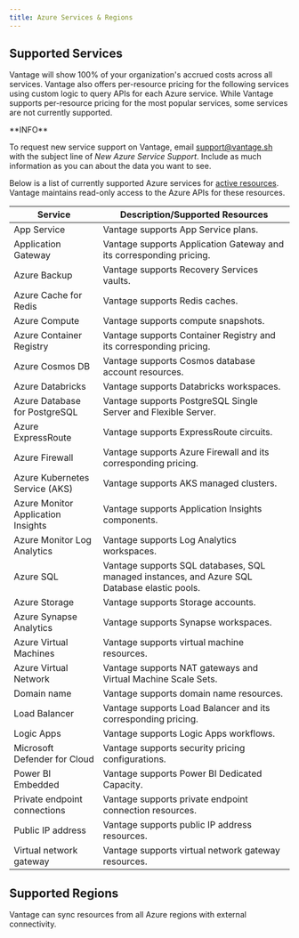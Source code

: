 ```yaml
---
title: Azure Services & Regions
---
```


## Supported Services

Vantage will show 100% of your organization's accrued costs across all services. Vantage also offers per-resource pricing for the following services using custom logic to query APIs for each Azure service. While Vantage supports per-resource pricing for the most popular services, some services are not currently supported.

<Note>
**INFO**

To request new service support on Vantage, email [support@vantage.sh](mailto:support@vantage.sh) with the subject line of *New Azure Service Support*. Include as much information as you can about the data you want to see.
</Note>

Below is a list of currently supported Azure services for [active resources](/active_resources). Vantage maintains read-only access to the Azure APIs for these resources.

| Service | Description/Supported Resources |
| --- | --- |
| App Service | Vantage supports App Service plans. |
| Application Gateway | Vantage supports Application Gateway and its corresponding pricing. |
| Azure Backup | Vantage supports Recovery Services vaults. |
| Azure Cache for Redis | Vantage supports Redis caches. |
| Azure Compute | Vantage supports compute snapshots. |
| Azure Container Registry | Vantage supports Container Registry and its corresponding pricing. |
| Azure Cosmos DB | Vantage supports Cosmos database account resources. |
| Azure Databricks | Vantage supports Databricks workspaces. |
| Azure Database for PostgreSQL | Vantage supports PostgreSQL Single Server and Flexible Server. |
| Azure ExpressRoute | Vantage supports ExpressRoute circuits. |
| Azure Firewall | Vantage supports Azure Firewall and its corresponding pricing. |
| Azure Kubernetes Service (AKS) | Vantage supports AKS managed clusters. |
| Azure Monitor Application Insights | Vantage supports Application Insights components. |
| Azure Monitor Log Analytics | Vantage supports Log Analytics workspaces. |
| Azure SQL | Vantage supports SQL databases, SQL managed instances, and Azure SQL Database elastic pools. |
| Azure Storage | Vantage supports Storage accounts. |
| Azure Synapse Analytics | Vantage supports Synapse workspaces. |
| Azure Virtual Machines | Vantage supports virtual machine resources. |
| Azure Virtual Network | Vantage supports NAT gateways and Virtual Machine Scale Sets. |
| Domain name | Vantage supports domain name resources. |
| Load Balancer | Vantage supports Load Balancer and its corresponding pricing. |
| Logic Apps | Vantage supports Logic Apps workflows. |
| Microsoft Defender for Cloud | Vantage supports security pricing configurations. |
| Power BI Embedded | Vantage supports Power BI Dedicated Capacity. |
| Private endpoint connections | Vantage supports private endpoint connection resources. |
| Public IP address | Vantage supports public IP address resources. |
| Virtual network gateway | Vantage supports virtual network gateway resources. |

## Supported Regions

Vantage can sync resources from all Azure regions with external connectivity.
